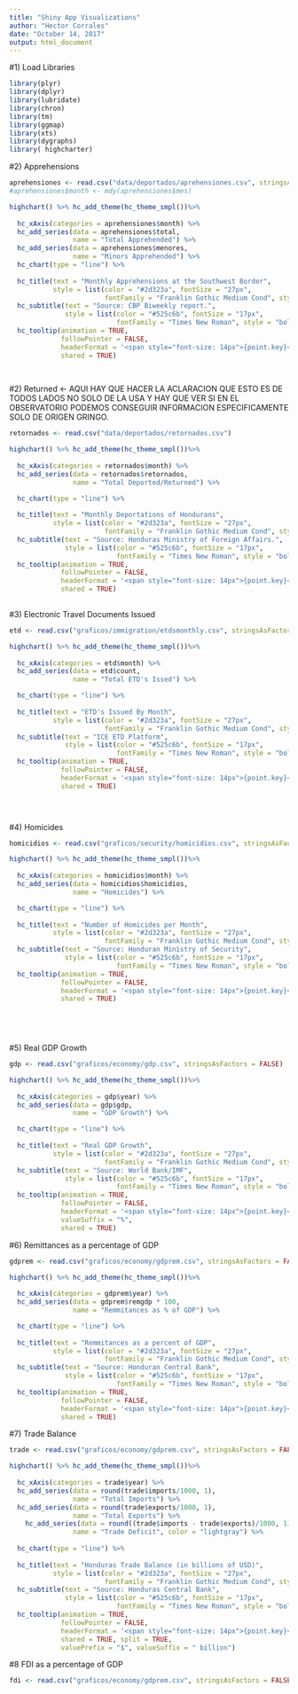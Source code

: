 ```yaml
---
title: "Shiny App Visualizations"
author: "Hector Corrales"
date: "October 14, 2017"
output: html_document
---
```

#1) Load Libraries
```r
library(plyr)
library(dplyr)
library(lubridate)
library(chron)
library(tm)
library(ggmap)
library(xts)
library(dygraphs)
library( highcharter)
```

#2) Apprehensions

```r

aprehensiones <- read.csv("data/deportados/aprehensiones.csv", stringsAsFactors = FALSE)
#aprehensiones$month <- mdy(aprehensiones$mes)

highchart() %>% hc_add_theme(hc_theme_smpl())%>%
  
  hc_xAxis(categories = aprehensiones$month) %>% 
  hc_add_series(data = aprehensiones$total,
                name = "Total Apprehended") %>%
  hc_add_series(data = aprehensiones$menores,
                name = "Minors Apprehended") %>%
  hc_chart(type = "line") %>% 
  
  hc_title(text = "Monthly Apprehensions at the Southwest Border",
           style = list(color = "#2d323a", fontSize = "27px", 
                        fontFamily = "Franklin Gothic Medium Cond", style = "bold")) %>%
  hc_subtitle(text = "Source: CBP Biweekly report.", 
              style = list(color = "#525c6b", fontSize = "17px", 
                           fontFamily = "Times New Roman", style = "bold")) %>%
  hc_tooltip(animation = TRUE,
             followPointer = FALSE,
             headerFormat = '<span style="font-size: 14px">{point.key}</span><br/>', 
             shared = TRUE)
  
  
```

#2) Returned <- AQUI HAY QUE HACER LA ACLARACION QUE ESTO ES DE TODOS LADOS NO SOLO DE LA USA Y HAY QUE VER SI EN EL OBSERVATORIO PODEMOS CONSEGUIR INFORMACION ESPECIFICAMENTE SOLO DE ORIGEN GRINGO.

```r
retornados <- read.csv("data/deportados/retornados.csv")

highchart() %>% hc_add_theme(hc_theme_smpl())%>%
  
  hc_xAxis(categories = retornados$month) %>% 
  hc_add_series(data = retornados$retornados,
                name = "Total Deported/Returned") %>%

  hc_chart(type = "line") %>% 
  
  hc_title(text = "Monthly Deportations of Hondurans",
           style = list(color = "#2d323a", fontSize = "27px", 
                        fontFamily = "Franklin Gothic Medium Cond", style = "bold")) %>%
  hc_subtitle(text = "Source: Honduras Ministry of Foreign Affairs.", 
              style = list(color = "#525c6b", fontSize = "17px", 
                           fontFamily = "Times New Roman", style = "bold")) %>%
  hc_tooltip(animation = TRUE,
             followPointer = FALSE,
             headerFormat = '<span style="font-size: 14px">{point.key}</span><br/>', 
             shared = TRUE)
  

```

#3) Electronic Travel Documents Issued

```r


etd <- read.csv("graficos/immigration/etdsmonthly.csv", stringsAsFactors = FALSE)

highchart() %>% hc_add_theme(hc_theme_smpl())%>%
  
  hc_xAxis(categories = etd$month) %>% 
  hc_add_series(data = etd$count,
                name = "Total ETD's Issed") %>%

  hc_chart(type = "line") %>% 
  
  hc_title(text = "ETD's Issued By Month",
           style = list(color = "#2d323a", fontSize = "27px", 
                        fontFamily = "Franklin Gothic Medium Cond", style = "bold")) %>%
  hc_subtitle(text = "ICE ETD Platform", 
              style = list(color = "#525c6b", fontSize = "17px", 
                           fontFamily = "Times New Roman", style = "bold")) %>%
  hc_tooltip(animation = TRUE,
             followPointer = FALSE,
             headerFormat = '<span style="font-size: 14px">{point.key}</span><br/>', 
             shared = TRUE)


  
```

#4) Homicides

```r

homicidios <- read.csv("graficos/security/homicidios.csv", stringsAsFactors = FALSE)

highchart() %>% hc_add_theme(hc_theme_smpl())%>%
  
  hc_xAxis(categories = homicidios$month) %>% 
  hc_add_series(data = homicidios$homicidios,
                name = "Homicides") %>%

  hc_chart(type = "line") %>% 
  
  hc_title(text = "Number of Homicides per Month",
           style = list(color = "#2d323a", fontSize = "27px", 
                        fontFamily = "Franklin Gothic Medium Cond", style = "bold")) %>%
  hc_subtitle(text = "Source: Honduran Ministry of Security", 
              style = list(color = "#525c6b", fontSize = "17px", 
                           fontFamily = "Times New Roman", style = "bold")) %>%
  hc_tooltip(animation = TRUE,
             followPointer = FALSE,
             headerFormat = '<span style="font-size: 14px">{point.key}</span><br/>', 
             shared = TRUE)


  
  
```

#5) Real GDP Growth

```r

gdp <- read.csv("graficos/economy/gdp.csv", stringsAsFactors = FALSE)

highchart() %>% hc_add_theme(hc_theme_smpl())%>%
  
  hc_xAxis(categories = gdp$year) %>% 
  hc_add_series(data = gdp$gdp,
                name = "GDP Growth") %>%

  hc_chart(type = "line") %>% 
  
  hc_title(text = "Real GDP Growth",
           style = list(color = "#2d323a", fontSize = "27px", 
                        fontFamily = "Franklin Gothic Medium Cond", style = "bold")) %>%
  hc_subtitle(text = "Source: World Bank/IMF", 
              style = list(color = "#525c6b", fontSize = "17px", 
                           fontFamily = "Times New Roman", style = "bold")) %>%
  hc_tooltip(animation = TRUE,
             followPointer = FALSE,
             headerFormat = '<span style="font-size: 14px">{point.key}</span><br/>', 
             valueSuffix = "%",
             shared = TRUE)
```

#6) Remittances as a percentage of GDP

```r

gdprem <- read.csv("graficos/economy/gdprem.csv", stringsAsFactors = FALSE)

highchart() %>% hc_add_theme(hc_theme_smpl())%>%
  
  hc_xAxis(categories = gdprem$year) %>% 
  hc_add_series(data = gdprem$remgdp * 100,
                name = "Remmitances as % of GDP") %>%

  hc_chart(type = "line") %>% 
  
  hc_title(text = "Remmitances as a percent of GDP",
           style = list(color = "#2d323a", fontSize = "27px", 
                        fontFamily = "Franklin Gothic Medium Cond", style = "bold")) %>%
  hc_subtitle(text = "Source: Honduran Central Bank", 
              style = list(color = "#525c6b", fontSize = "17px", 
                           fontFamily = "Times New Roman", style = "bold")) %>%
  hc_tooltip(animation = TRUE,
             followPointer = FALSE,
             headerFormat = '<span style="font-size: 14px">{point.key}</span><br/>', 
             shared = TRUE)

```

#7) Trade Balance

```r

trade <- read.csv("graficos/economy/gdprem.csv", stringsAsFactors = FALSE)

highchart() %>% hc_add_theme(hc_theme_smpl())%>%
  
  hc_xAxis(categories = trade$year) %>% 
  hc_add_series(data = round(trade$imports/1000, 1),
                name = "Total Imports") %>%
  hc_add_series(data = round(trade$exports/1000, 1),
                name = "Total Exports") %>%
    hc_add_series(data = round((trade$imports - trade$exports)/1000, 1),
                name = "Trade Deficit", color = "lightgray") %>%
  
  hc_chart(type = "line") %>% 
  
  hc_title(text = "Honduras Trade Balance (in billions of USD)",
           style = list(color = "#2d323a", fontSize = "27px", 
                        fontFamily = "Franklin Gothic Medium Cond", style = "bold")) %>%
  hc_subtitle(text = "Source: Honduras Central Bank", 
              style = list(color = "#525c6b", fontSize = "17px", 
                           fontFamily = "Times New Roman", style = "bold")) %>%
  hc_tooltip(animation = TRUE,
             followPointer = FALSE,
             headerFormat = '<span style="font-size: 14px">{point.key}</span><br/>', 
             shared = TRUE, split = TRUE, 
             valuePrefix = "$", valueSuffix = " billion")
```


#8 FDI as a percentage of GDP

```r

fdi <- read.csv("graficos/economy/gdprem.csv", stringsAsFactors = FALSE)


```











